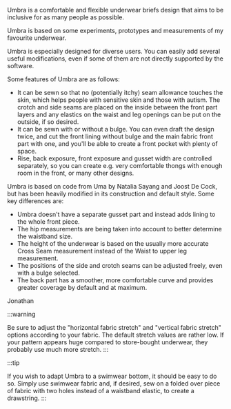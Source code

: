 Umbra is a comfortable and flexible underwear briefs design that aims to be
inclusive for as many people as possible.

Umbra is based on some experiments, prototypes and measurements of my favourite
underwear.

Umbra is especially designed for diverse users. You can easily add several
useful modifications, even if some of them are not directly supported by the
software.

Some features of Umbra are as follows:

- It can be sewn so that no (potentially itchy) seam allowance touches the
  skin, which helps people with sensitive skin and those with autism. The
  crotch and side seams are placed on the inside between the front part layers
  and any elastics on the waist and leg openings can be put on the outside, if
  so desired.
- It can be sewn with or without a bulge. You can even draft the design twice,
  and cut the front lining without bulge and the main fabric front part with
  one, and you'll be able to create a front pocket with plenty of space.
- Rise, back exposure, front exposure and gusset width are controlled
  separately, so you can create e.g. very comfortable thongs with enough room
  in the front, or many other designs.

Umbra is based on code from Uma by Natalia Sayang and Joost De Cock, but has
been heavily modified in its construction and default style. Some key
differences are:

- Umbra doesn't have a separate gusset part and instead adds lining to the
  whole front piece.
- The hip measurements are being taken into account to better determine the
  waistband size.
- The height of the underwear is based on the usually more accurate Cross Seam
  measurement instead of the Waist to upper leg measurement.
- The positions of the side and crotch seams can be adjusted freely, even with
  a bulge selected.
- The back part has a smoother, more comfortable curve and provides greater
  coverage by default and at maximum.

Jonathan

:::warning

Be sure to adjust the "horizontal fabric stretch" and "vertical fabric stretch"
options according to your fabric. The default stretch values are rather low. If
your pattern appears huge compared to store-bought underwear, they probably use
much more stretch.
:::

:::tip

If you wish to adapt Umbra to a swimwear bottom, it should be easy to do so.
Simply use swimwear fabric and, if desired, sew on a folded over piece of
fabric with two holes instead of a waistband elastic, to create a drawstring.
:::
